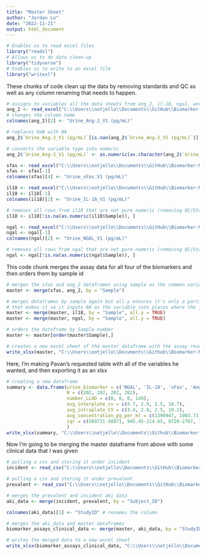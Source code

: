 ---
title: "Master Sheet"
author: "Jordan Lo"
date: "2022-11-21"
output: html_document
---
```{r}
# Enables us to read excel files
library("readxl")
# Allows us to do data clean-up
library("tidyverse")
# Enables us to write to an excel file
library("writexl")
```

These chunks of code clean up the data by removing standards and QC as well as any column renaming that needs to happen.

```{r}
# assigns to variables all the data sheets from ang_2, il-18, ngal, and sfas biomarker assays
ang_2 <- read_excel("C:\\Users\\notjello\\Documents\\GitHub\\Biomarker-Master-Sheet\\CHR_US_V1_Ang-2_MSD_Plates1-6_Data_NO_SKS_JH_4-7-2022.xlsx", sheet = "WideData")
# changes the column name
colnames(ang_2)[2] <- "Urine_Ang-2_V1 (pg/mL)"

# replaces NaN with NA
ang_2$`Urine_Ang-2_V1 (pg/mL)`[is.nan(ang_2$`Urine_Ang-2_V1 (pg/mL)`)] <- NA

# converts the variable type into numeric
ang_2$`Urine_Ang-2_V1 (pg/mL)` <- as.numeric(as.character(ang_2$`Urine_Ang-2_V1 (pg/mL)`))
```


```{r}
sfas <- read_excel("C:\\Users\\notjello\\Documents\\GitHub\\Biomarker-Master-Sheet\\CHR_US_V1_sFAS_MSD_Plates1-6_Data_NO_SKS_4-6-2022.xlsx", sheet = "WideSampleData")
sfas <- sfas[-1]
colnames(sfas)[4] <- "Urine_sFas_V1 (pg/mL)"
```


```{r}
il18 <- read_excel("C:\\Users\\notjello\\Documents\\GitHub\\Biomarker-Master-Sheet\\CHR_US_V1_IL-18_MSD_Plates1-6_Data_NO__SKS_3-15-2022.xlsx", sheet = "WideData")
il18 <- il18[-1]
colnames(il18)[2] <- "Urine_IL-18_V1 (pg/mL)"

# removes all rows from il18 that are not pure numeric (removing QC/Standard)
il18 <- il18[!is.na(as.numeric(il18$Sample)), ]
```

```{r}
ngal <- read_excel("C:\\Users\\notjello\\Documents\\GitHub\\Biomarker-Master-Sheet\\CHR_US_V1_NGAL_MSD_Plates1-6_Data_NO__SKS_3-16-2022.xlsx", sheet = "WideData")
ngal <- ngal[-1]
colnames(ngal)[2] <- "Urine_NGAL_V1 (pg/mL)"

# removes all rows from ngal that are not pure numeric (removing QC/Standard)
ngal <- ngal[!is.na(as.numeric(ngal$Sample)), ]
```
This code chunk merges the assay data for all four of the biomarkers and then orders them by sample id
```{r}
# merges the sfas and ang_2 dataframes using sample as the common variable
master <- merge(sfas, ang_2, by = "Sample")

# merges dataframes by sample again but all.y ensures it's only a partial join
# that makes it so it inputs NA as the variable into places where the join doesn't match
master <- merge(master, il18, by = "Sample", all.y = TRUE)
master <- merge(master, ngal, by = "Sample", all.y = TRUE)

# orders the dataframe by Sample number
master <- master[order(master$Sample),]
```

```{r}
# creates a new excel sheet of the master dataframe with the assay results
write_xlsx(master, "C:\\Users\\notjello\\Documents\\Github\\Biomarker-Master-Sheet\\assay_master_sheet.xlsx")
```

Here, I'm making Pavan's requested table with all of the variables he wanted, and then exporting it as an xlsx
```{r}
# creating a new dataframe
summary <- data.frame(urine_biomarker = c('NGAL', 'IL-18', 'sFas', 'Ang_2'), 
                      N = c(202, 202, 202, 202), 
                      number_LLOD = c(0, 0, 0, 149), 
                      avg_interplate_cv = c(4.7, 2.9, 2.5, 18.7), 
                      avg_intraplate_CV = c(3.4, 2.8, 2.5, 19.2), 
                      avg_concentration_pg_per_ml = c(1390947, 1903.73, 7277, 1059.806), 
                      iqr = c(569731-58871, 945.45-214.65, 8720-2767, 11013.661-43.253)
                      )
write_xlsx(summary, "C:\\Users\\notjello\\Documents\\Github\\Biomarker-Master-Sheet\\biomarker_summary_20221122.xlsx")
```

Now I'm going to be merging the master dataframe from above with some clinical data that I was given
```{r}
# pulling a csv and storing it under incident
incident <- read_csv("C:\\Users\\notjello\\Documents\\GitHub\\Biomarker-Master-Sheet\\chrome_incident_aki_data_for_neha_10_26_2022.csv")

# pulling a csv and storing it under prevalent
prevalent <- read_csv("C:\\Users\\notjello\\Documents\\GitHub\\Biomarker-Master-Sheet\\chrome_prevalent_aki_for_neha_10_26_2022.csv")

# merges the prevalent and incident aki data
aki_data <- merge(incident, prevalent, by = "Subject_ID")

colnames(aki_data)[1] <- "StudyID" # renames the column
```

```{r}
# merges the aki_data and master dataframes
biomarker_assays_clinical_data <- merge(master, aki_data, by = "StudyID", all.x= TRUE)

# writes the merged data to a new excel sheet
write_xlsx(biomarker_assays_clinical_data, "C:\\Users\\notjello\\Documents\\Github\\Biomarker-Master-Sheet\\Biomarker_Assays_and_Clinical_Data_20221122.xlsx")
```


